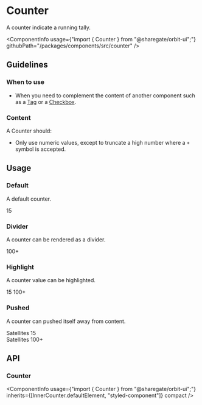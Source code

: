 
<Meta
    title="Components/Counter"
    id="counter"
/>

# Counter

<Tagline>A counter indicate a running tally.</Tagline>

<ComponentInfo
    usage={"import { Counter } from \"@sharegate/orbit-ui\";"}
    githubPath="/packages/components/src/counter"
/>

## Guidelines

### When to use

- When you need to complement the content of another component such as a [Tag](?path=/docs/tag--default-story) or a [Checkbox](?path=/docs/checkbox--default-story).

### Content

A Counter should:

- Only use numeric values, except to truncate a high number where a `+` symbol is accepted.

## Usage

### Default

A default counter.

<Preview>
    <Story name="default">
        <Counter>15</Counter>
    </Story>
</Preview>

### Divider

A counter can be rendered as a divider.

<Preview>
    <Story name="divider">
        <Inline alignY="center">
            <Counter variant="divider">100+</Counter>
        </Inline>
    </Story>
</Preview>

### Highlight

A counter value can be highlighted.

<Preview>
    <Story name="highlight">
        <Inline gap={10} alignY="center">
            <Counter highlight>15</Counter>
            <Counter highlight variant="divider">100+</Counter>
        </Inline>
    </Story>
</Preview>

### Pushed

A counter can pushed itself away from content.

<Preview>
    <Story name="pushed">
        <Inline gap={10} alignY="center">
            <Div>
                <Text>Satellites</Text> <Counter pushed>15</Counter>
            </Div>
            <Div>
                <Text>Satellites</Text> <Counter pushed variant="divider">100+</Counter>
            </Div>
        </Inline>
    </Story>
</Preview>

## API

### Counter

<ComponentInfo
    usage={"import { Counter } from \"@sharegate/orbit-ui\";"}
    inherits={[InnerCounter.defaultElement, "styled-component"]}
    compact
/>

<ArgsTable of={InnerCounter} sort="alpha" />

